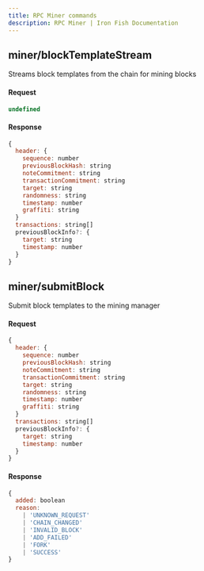 ```yaml
---
title: RPC Miner commands
description: RPC Miner | Iron Fish Documentation
---
```


## miner/blockTemplateStream

Streams block templates from the chain for mining blocks

#### Request

```js
undefined
```

#### Response

```js
{
  header: {
    sequence: number
    previousBlockHash: string
    noteCommitment: string
    transactionCommitment: string
    target: string
    randomness: string
    timestamp: number
    graffiti: string
  }
  transactions: string[]
  previousBlockInfo?: {
    target: string
    timestamp: number
  }
}
```

## miner/submitBlock

Submit block templates to the mining manager

#### Request

```js
{
  header: {
    sequence: number
    previousBlockHash: string
    noteCommitment: string
    transactionCommitment: string
    target: string
    randomness: string
    timestamp: number
    graffiti: string
  }
  transactions: string[]
  previousBlockInfo?: {
    target: string
    timestamp: number
  }
}
```

#### Response

```js
{
  added: boolean
  reason:
    | 'UNKNOWN_REQUEST'
    | 'CHAIN_CHANGED'
    | 'INVALID_BLOCK'
    | 'ADD_FAILED'
    | 'FORK'
    | 'SUCCESS'
}
```

